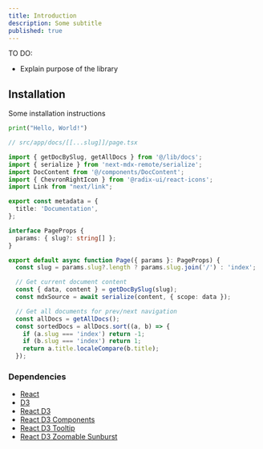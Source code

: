 ```yaml
---
title: Introduction
description: Some subtitle
published: true
---
```


TO DO:
- Explain purpose of the library

## Installation

Some installation instructions

```python
print("Hello, World!")
```


```typescript
// src/app/docs/[[...slug]]/page.tsx

import { getDocBySlug, getAllDocs } from '@/lib/docs';
import { serialize } from 'next-mdx-remote/serialize';
import DocContent from '@/components/DocContent';
import { ChevronRightIcon } from '@radix-ui/react-icons';
import Link from "next/link";

export const metadata = {
  title: 'Documentation',
};

interface PageProps {
  params: { slug?: string[] };
}

export default async function Page({ params }: PageProps) {
  const slug = params.slug?.length ? params.slug.join('/') : 'index';

  // Get current document content
  const { data, content } = getDocBySlug(slug);
  const mdxSource = await serialize(content, { scope: data });

  // Get all documents for prev/next navigation
  const allDocs = getAllDocs();
  const sortedDocs = allDocs.sort((a, b) => {
    if (a.slug === 'index') return -1;
    if (b.slug === 'index') return 1;
    return a.title.localeCompare(b.title);
  });
```
### Dependencies

- [React](https://reactjs.org/)
- [D3](https://d3js.org/)
- [React D3](https://react-d3-library.github.io/)
- [React D3 Components](https://react-d3-library.github.io/#/)
- [React D3 Tooltip](https://react-d3-library.github.io/#/docs/tooltip)
- [React D3 Zoomable Sunburst](https://react-d3-library.github.io/#/docs/sunburst)
